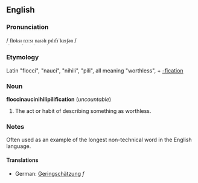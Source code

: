 ==English==
===Pronunciation===
/<font style="font-family:lucida sans unicode"><sub>ˌ</sub>flɒksɪ<sub>ˌ</sub>nɔːsɪ<sub>ˌ</sub>naɪəlɪ<sub>ˌ</sub>pɪlɪfɪˈkeɪʃən </font>/

===Etymology===
Latin "flocci", "nauci", "nihili", "pili", all meaning "worthless", + [[-fication]]

===Noun===
'''floccinaucinihilipilification''' (''uncountable'')

#The act or habit of describing something as worthless.

===Notes===
Often used as an example of the longest non-technical word in the English language.

====Translations====
*German: [[Geringschätzung]] ''f''